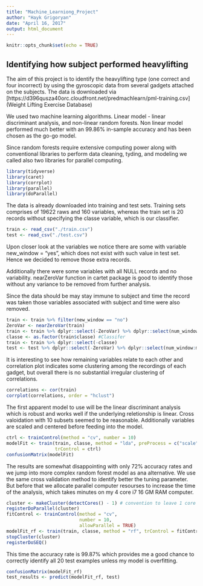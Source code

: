 ---
title: "Machine_Learniong_Project"
author: "Hayk Grigoryan"
date: "April 16, 2017"
output: html_document
---

```{r setup, include=FALSE}
knitr::opts_chunk$set(echo = TRUE)
```

## Identifying how subject performed heavylifting 

The aim of this project is to identify the heavylifting type (one correct and four incorrect) by using the gyroscopic data from several gadgets attached on the subjects. 
The data is downloaded via [https://d396qusza40orc.cloudfront.net/predmachlearn/pml-training.csv] (Weight Lifting Exercise Database)

We used two machine learning algorithms. Linear model - linear discriminant analysis, and non-linear random forests.
Non linear model performed much better with an 99.86% in-sample accuracy and has been chosen as the go-go model.

Since random forests require extensive computing power along with conventional libraries to perform data cleaning, tyding, and modeling we called also two libraries for parallel computing.

```{r libraries}
library(tidyverse)
library(caret)
library(corrplot)
library(parallel)
library(doParallel)
```

The data is already downloaded into training and test sets. Training sets comprises of 19622 raws and 160 variables, whereas the train set is 20 records without specifying the classe variable, which is our classifier.
```{r reading_data}
train <- read_csv("./train.csv")
test <- read_csv("./test.csv")
```

Upon closer look at the variables we notice there are some with variable new_window = "yes", which does not exist with such value  in test set. Hence we decided to remove those extra records.

Additionally there were some variables with all NULL records and no variability. nearZeroVar function in cartet package is good to identify those without any variance to be removed from further analysis.

Since the data should be may stay immune to subject and time the record was taken those variables associated with subject and time were also removed.
```{r cleaning}
train <- train %>% filter(new_window == "no") 
ZeroVar <- nearZeroVar(train)
train <- train %>% dplyr::select(-ZeroVar) %>% dplyr::select(num_window:classe) %>% na.omit()
classe <- as.factor(train$classe) #Classifer
train <- train %>% dplyr::select(-classe)
test <- test %>% dplyr::select(-ZeroVar) %>% dplyr::select(num_window:magnet_forearm_z)
```

It is interesting to see how remaining variables relate to each other and correlation plot indicates some clustering among the recordings of each gadget, but overall there is no substantial irregular clustering of correlations.
```{r plotting}
correlations <- cor(train)
corrplot(correlations, order = "hclust")
```

The first apparent model to use will be the linear discriminant analysis which is robust and works well if the underlying reletionship is linear. Cross valoidation with 10 subsets seemed to be reasonable. Additionally variables are scaled and centered before feeding into the model.
```{r lda_model}
ctrl <- trainControl(method = "cv", number = 10)
modelFit <- train(train, classe, method = "lda", preProcess = c("scale", "center"),  
                  trControl = ctrl)
confusionMatrix(modelFit)
```

The results are somewhat disappointing with only 72% accuracy rates and we jump into more complex random forest model as ana alternative.
We use the same cross validation method to identify better the tuning parameter. But before that we allocate parallel computer resourses to increase the time of the analysis, which takes minutes on my 4 core i7 16 GM RAM computer.
```{r random_forest_model}
cluster <- makeCluster(detectCores() - 1) # convention to leave 1 core for OS
registerDoParallel(cluster)
fitControl <- trainControl(method = "cv",
                           number = 10,
                           allowParallel = TRUE)
modelFit_rf <- train(train, classe, method = "rf", trControl = fitControl)
stopCluster(cluster)
registerDoSEQ()
```

This time the accuracy rate is 99.87% which provides me a good chance to correctly identify all 20 test examples unless my model is overfitting.
```{r testing}
confusionMatrix(modelFit_rf)
test_results <- predict(modelFit_rf, test)
```